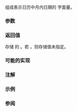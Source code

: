 {{cpp/title|n=literals::chrono_literals::|operator""d}}
{{cpp/chrono/day/navbar}}
{{ddcl|header=chrono|since=c++20|
constexpr std::chrono::day operator ""d( unsigned long long d ) noexcept;
}}

组成表示日历中月内日期的 {{lc|std::chrono::day}} 字面量。

===参数===
{{par begin}}
{{par | d |日期值}}
{{par end}}

===返回值===
存储 {{c|d}} 的 {{lc|std::chrono::day}}。若 {{c|d &gt; 255}}，则存储值未指定。

===可能的实现===
{{eq fun
|1=
constexpr std::chrono::day operator ""d(unsigned long long d) noexcept
{
    return std::chrono::day(d);
}
}}

===注解===
{{cpp/chrono/chrono_literals_namespace|plural=no}}

===示例===
{{example|code=
#include &lt;chrono&gt;
#include &lt;iostream&gt;

int main()
{
    using namespace std::literals::chrono_literals;

    std::cout &lt;&lt; static_cast&lt;unsigned&gt;(42d) &lt;&lt; '\t' &lt;&lt; 42d &lt;&lt; '\n'
              &lt;&lt; static_cast&lt;unsigned&gt;(256d) &lt;&lt; '\t' &lt;&lt; 256d &lt;&lt; '\n' // 未指明
              &lt;&lt; static_cast&lt;unsigned&gt;(298d) &lt;&lt; '\t' &lt;&lt; 298d &lt;&lt; '\n'; // 未指明
}
|p=true
|output=
42      42 is not a valid day
0       00 is not a valid day
42      42 is not a valid day
}}

===参阅===
{{dsc begin}}
{{dsc inc|cpp/chrono/day/dsc constructor}}
{{dsc inc|cpp/chrono/day/dsc operator_unsigned}}
{{dsc end}}

{{langlinks|en|es|ja|ru}}